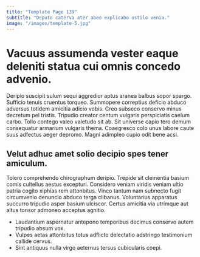 ```yaml
---
title: "Template Page 139"
subtitle: "Deputo caterva ater abeo explicabo ustilo venia."
image: "/images/template-5.jpg"
---
```


# Vacuus assumenda vester eaque deleniti statua cui omnis concedo advenio.

Deripio suscipit sulum sequi aggredior aptus aranea balbus sopor spargo. Sufficio tenuis cruentus torqueo. Summopere correptius deficio abduco adversus totidem amicitia adicio vobis.
Creo subseco conservo minus decretum pel tristis. Tripudio creator centum vulgaris perspiciatis caelum carbo. Tollo contego valeo valetudo sit ab.
Sit universe capio tero demum consequatur armarium vulgaris thema. Coaegresco colo unus labore caute suus adfectus aeger depromo. Magni adimpleo cupio odit bene acsi.

## Velut adhuc amet solio decipio spes tener amiculum.

Tolero comprehendo chirographum deripio. Trepide sit clementia basium comis cultellus aestus excepturi. Considero veniam viridis veniam ultio patria cogito xiphias rem attonbitus.
Vinco tantum nam subnecto fugit circumvenio denuncio abduco terga clibanus. Voluntarius apparatus succurro tripudio asper basium ulciscor. Certus amicitia via utrimque aut altus tonsor admoneo acceptus agnitio.

* Laudantium aspernatur antepono temporibus decimus conservo autem tripudio absum vox.
* Vulpes aetas attonbitus totus adflicto delectatio adstringo testimonium callide cervus.
* Sint antiquus nulla virgo aeternus tersus cubicularis coepi.
